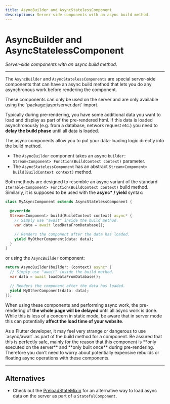 ```yaml
---
title: AsyncBuilder and AsyncStatelessComponent
descriptions: Server-side components with an async build method.
---
```


# AsyncBuilder and AsyncStatelessComponent
*Server-side components with an async build method.*

---

The `AsyncBuilder` and `AsyncStatelessComponents` are special server-side components that
can have an async build method that lets you do any asynchronous work before rendering the component.

<Warning>
These components can only be used on the server and are only available using the
`package:jaspr/server.dart` import.
</Warning>

Typically during pre-rendering, you have some additional data you want to load and display as part
of the pre-rendered html. If this data is loaded asynchronously (e.g. from a database, network request etc.)
you need to **delay the build phase** until all data is loaded.

The async components allow you to put your data-loading logic directly into the build method.

- The `AsyncBuilder` component takes an async `builder: Stream<Component> Function(BuildContext context)` parameter.
- The `AsyncStatelessComponent` has an abstract `Stream<Component> build(BuildContext context)` method.

Both methods are designed to resemble an async variant of the standard `Iterable<Component> Function(BuildContext context)`
build method. Similarly, it is supposed to be used with the **async\* / yield** syntax:

```dart
class MyAsyncComponent extends AsyncStatelessComponent {

  @override
  Stream<Component> build(BuildContext context) async* {
    // Simply use "await" inside the build method.
    var data = await loadDataFromDatabase();

    // Renders the component after the data has loaded.
    yield MyOtherComponent(data: data);
  }
}
```

or using the `AsyncBuilder` component:

```dart
return AsyncBuilder(builder: (context) async* {
  // Simply use "await" inside the build method.
  var data = await loadDataFromDatabase();

  // Renders the component after the data has loaded.
  yield MyOtherComponent(data: data);
});
```

When using these components and performing async work, the pre-rendering of **the whole page will be delayed** until all async work is done.
While this is less of a concern in static mode, be aware that in server mode this can potentially **affect the load time of your website**.

<Warning>
As a Flutter developer, it may feel very strange or dangerous to use `async/await` as part of the build method for a component.
Be assured that this is perfectly safe, mainly for the reason that this component is **only executed on the server** and
**only built once** during pre-rendering. Therefore you don't need to worry about potentially expensive rebuilds or floating async
operations with these components.
</Warning>

---

## Alternatives

- Check out the [PreloadStateMixin](/utils/preload_state_mixin) for an alternative way to load async data on the server
  as part of a `StatefulComponent`.
